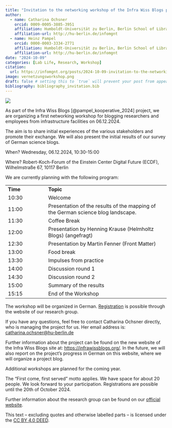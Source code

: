 ```yaml
---
title: "Invitation to the networking workshop of the Infra Wiss Blogs project"
author:
  - name: Catharina Ochsner
    orcid: 0009-0005-3885-3951 
    affiliation: Humboldt-Universität zu Berlin, Berlin School of Library and Information Science
    affiliation-url: http://hu-berlin.de/infomgnt 
  - name: Heinz Pampel
    orcid: 0000-0003-3334-2771
    affiliation: Humboldt-Universität zu Berlin, Berlin School of Library and Information Science & Helmholtz-Gemeinschaft, Helmholtz Open Science Office
    affiliation-url: http://hu-berlin.de/infomgnt
date: "2024-10-09"
categories: [Lab Life, Research, Workshop]
citation: 
  url: https://infomgnt.org/posts/2024-10-09-invitation-to-the-networking-workshop  
image: vernetzungsworkshop.png
draft: false # setting this to `true` will prevent your post from appearing on your listing page until you're ready!
bibliography: bibliography_invitation.bib
---
```


![](vernetzungsworkshop.png)

As part of the Infra Wiss Blogs [@pampel_kooperative_2024] project, we are organizing a first networking workshop for blogging researchers and employees from infrastructure facilities on 06.12.2024.

The aim is to share initial experiences of the various stakeholders and promote their exchange. We will also present the initial results of our survey of German science blogs.

When? Wednesday, 06.12.2024, 10:30-15:00

Where? Robert-Koch-Forum of the Einstein Center Digital Future (ECDF), Wilhelmstraße 67, 10117 Berlin

We are currently planning with the following program:

|          |                                                                                  |
|------------------|------------------------------------------------------|
| **Time** | **Topic**                                                                        |
| 10:30    | Welcome                                                                          |
| 11:00    | Presentation of the results of the mapping of the German science blog landscape. |
| 11:30    | Coffee Break                                                                     |
| 12:00    | Presentation by Henning Krause (Helmholtz Blogs) (angefragt)                     |
| 12:30    | Presentation by Martin Fenner (Front Matter)                                     |
| 13:00    | Food break                                                                       |
| 13:30    | Impulses from practice                                                           |
| 14:00    | Discussion round 1                                                               |
| 14:30    | Discussion round 2                                                               |
| 15:00    | Summary of the results                                                           |
| 15:15    | End of the Workshop                                                              |

The workshop will be organized in German. [Registration](https://www.ibi.hu-berlin.de/de/forschung/infomanagement/events/vernetzungsworkshop-infra-wiss-blogs/anmeldung-vernetzungsworkshop-infra-wiss-blogs) is possible through the website of our research group.

If you have any questions, feel free to contact Catharina Ochsner directly, who is managing the project for us. Her email address is: [catharina.ochsner\@hu-berlin.de](mailto:catharina.ochsner@hu-berlin.de)

Further information about the project can be found on the new website of the Infra Wiss Blogs site at: <https://infrawissblogs.org/>. In the future, we will also report on the project's progress in German on this website, where we will organize a project blog.

Additional workshops are planned for the coming year. 

The "First come, first served" motto applies. We have space for about 20 people. We look forward to your participation. Registrations are possible until the 20th of October 2024.

Further information about the research group can be found on our [official website](http://hu.berlin/infomgnt).

This text – excluding quotes and otherwise labelled parts – is licensed under the [CC BY 4.0 DEED](https://creativecommons.org/licenses/by/4.0/deed.de).
